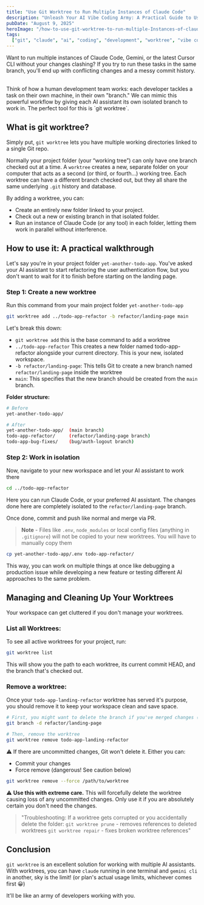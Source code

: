```yaml
---
title: "Use Git Worktree to Run Multiple Instances of Claude Code"
description: "Unleash Your AI Vibe Coding Army: A Practical Guide to Using git worktree for Parallel Tasks by running multiple instances of AI assistants"
pubDate: "August 9, 2025"
heroImage: "/how-to-use-git-worktree-to-run-multiple-Instances-of-claude-code.png"
tags:
  ["git", "claude", "ai", "coding", "development", "worktree", "vibe coding"]
---
```


Want to run multiple instances of Claude Code, Gemini, or the latest Cursor CLI without your changes clashing? If you try to run these tasks in the same branch, you'll end up with conflicting changes and a messy commit history.

<br />
Think of how a human development team works: each developer tackles a task on their
own machine, in their own "branch." We can mimic this powerful workflow by giving
each AI assistant its own isolated branch to work in. The perfect tool for this is
`git worktree`.

## What is git worktree?

Simply put, `git worktree` lets you have multiple working directories linked to a single Git repo.

Normally your project folder (your “working tree”) can only have one branch checked out at a time. A `worktree` creates a new, separate folder on your computer that acts as a second (or third, or fourth…) working tree. Each worktree can have a different branch checked out, but they all share the same underlying `.git` history and database.

By adding a worktree, you can:

- Create an entirely new folder linked to your project.
- Check out a new or existing branch in that isolated folder.
- Run an instance of Claude Code (or any tool) in each folder, letting them work in parallel without interference.

## How to use it: A practical walkthrough

Let's say you're in your project folder `yet-another-todo-app`. You've asked your AI assistant to start refactoring the user authentication flow, but you don't want to wait for it to finish before starting on the landing page.

### Step 1: Create a new worktree

Run this command from your main project folder `yet-another-todo-app`

```bash
git worktree add ../todo-app-refactor -b refactor/landing-page main
```

Let's break this down:

- `git worktree add` this is the base command to add a worktree
- `../todo-app-refactor` This creates a new folder named todo-app-refactor alongside your current directory. This is your new, isolated workspace.
- `-b refactor/landing-page`: This tells Git to create a new branch named `refactor/landing-page` inside the worktree
- `main`: This specifies that the new branch should be created from the `main` branch.

**Folder structure:**

```bash
# Before
yet-another-todo-app/

# After
yet-another-todo-app/  (main branch)
todo-app-refactor/     (refactor/landing-page branch)
todo-app-bug-fixes/    (bug/auth-logout branch)
```

### Step 2: Work in isolation

Now, navigate to your new workspace and let your AI assistant to work there

```bash
cd ../todo-app-refactor
```

Here you can run Claude Code, or your preferred AI assistant. The changes done here are completely isolated to the `refactor/landing-page` branch.

Once done, commit and push like normal and merge via PR.

> **Note** - Files like `.env`, `node_modules` or local config files (anything in `.gitignore`) will not be copied to your new worktrees. You will have to manually copy them

```bash
cp yet-another-todo-app/.env todo-app-refactor/
```

This way, you can work on multiple things at once like debugging a production issue while developing a new feature or testing different AI approaches to the same problem.

## Managing and Cleaning Up Your Worktrees

Your workspace can get cluttered if you don't manage your worktrees.

### List all Worktrees:

To see all active worktrees for your project, run:

```bash
git worktree list
```

This will show you the path to each worktree, its current commit HEAD, and the branch that's checked out.

### Remove a worktree:

Once your `todo-app-landing-refactor` worktree has served it's purpose, you should remove it to keep your workspace clean and save space.

```bash
# First, you might want to delete the branch if you've merged changes (optional but good practice)
git branch -d refactor/landing-page

# Then, remove the worktree
git worktree remove todo-app-landing-refactor
```

⚠️ If there are uncommitted changes, Git won't delete it.
Either you can:

- Commit your changes
- Force remove (dangerous! See caution below)

```bash
git worktree remove --force /path/to/worktree
```

⚠️ **Use this with extreme care.** This will forcefully delete the worktree causing loss of any uncommitted changes. Only use it if you are absolutely certain you don't need the changes.

> "Troubleshooting: If a worktree gets corrupted or you accidentally delete the folder: `git worktree prune` - removes references to deleted worktrees `git worktree repair` - fixes broken worktree references"

## Conclusion

`git worktree` is an excellent solution for working with multiple AI assistants.
With worktrees, you can have `claude` running in one terminal and `gemini cli` in another, sky is the limit! (or plan's actual usage limits, whichever comes first 😀)

It'll be like an army of developers working with you.

